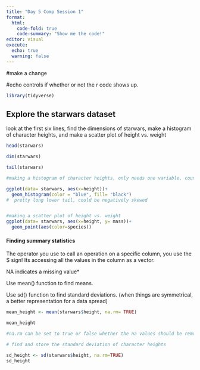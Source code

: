 ```yaml
---
title: "Day 5 Comp Session 1"
format:
  html:
    code-fold: true
    code-summary: "Show me the code!"
editor: visual
execute: 
  echo: true
  warning: false
---
```


#make a change

#echo controls if whether or not the r code shows up.

```r
library(tidyverse)
```

## Explore the starwars dataset

look at the first six lines, find the dimensions of starwars, make a histogram of character heights, and make a scatter plot of height vs. weight

```r

head(starwars)

dim(starwars)

tail(starwars)

#making a histogram of character heights, only needs one variable, counts of observation are presented as the bar height

ggplot(data= starwars, aes(x=height))+
  geom_histogram(color = "blue", fill= "black")
#  pretty long lower tail, could be negatively skewed


#making a scatter plot of height vs. weight
ggplot(data= starwars, aes(x=height, y= mass))+
  geom_point(aes(color=species))
```

#### Finding summary statistics 

The operator you use to call an operation on a specific column, you use the \$ sign! Its accessing all the values in the column as a vector.

NA indicates a missing value\*

Use mean() function to find means.

Use sd() function to find standard deviations. (when things are symmetrical, a better representation for a data spread)

```r
mean_height <- mean(starwars$height, na.rm= TRUE)

mean_height

#na.rm can be set to true or false whether the na values should be removed before finding the mean value, setting na.rm removes it, so you set it to true.  
```

```r
# find and store the standard deviation of character heights

sd_height <- sd(starwars$height, na.rm=TRUE)
sd_height
```
